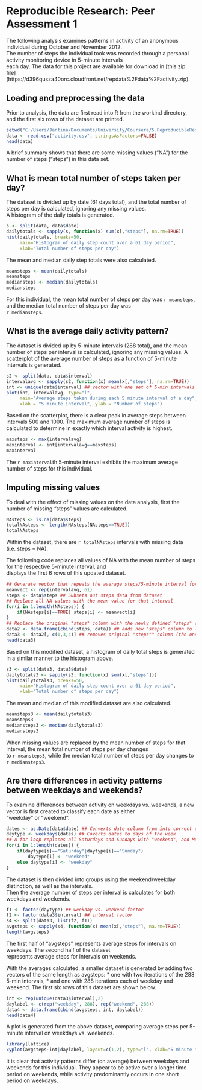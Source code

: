 # Reproducible Research: Peer Assessment 1

The following analysis examines patterns in activity of an anonymous individual during October and November 2012.  
The number of steps the individual took was recorded through a personal activity monitoring device in 5-minute intervals  
each day. The data for this project are available for download in [this zip file] (https://d396qusza40orc.cloudfront.net/repdata%2Fdata%2Factivity.zip).

## Loading and preprocessing the data

Prior to analysis, the data are first read into R from the workind directory, and the first six rows of the dataset are printed.
```r
setwd("C:/Users/Jantina/Documents/University/Coursera/5.ReproducibleResearch")
data <- read.csv("activity.csv", stringsAsFactors=FALSE)
head(data)
```
A brief summary shows that there are some missing values ("NA") for the number of steps ("steps") in this data set.

## What is mean total number of steps taken per day?

The dataset is divided up by date (61 days total), and the total number of steps per day is calculated, ignoring any missing values.  
A histogram of the daily totals is generated.
```r
s <- split(data, data$date)
dailytotals <- sapply(s, function(x) sum(x[,"steps"], na.rm=TRUE))
hist(dailytotals, breaks=50, 
     main="Histogram of daily step count over a 61 day period", 
     xlab="Total number of steps per day")
```
The mean and median daily step totals were also calculated.
```r
meansteps <- mean(dailytotals)
meansteps
mediansteps <- median(dailytotals)
mediansteps
```
For this individual, the mean total number of steps per day was `r meansteps`, and the median total number of steps per day was  
`r mediansteps`.

## What is the average daily activity pattern?

The dataset is divided up by 5-minute intervals (288 total), and the mean number of steps per interval is calculated, ignoring 
any missing values. A scatterplot of the average number of steps as a function of 5-minute intervals is generated.
```r
s2 <- split(data, data$interval)
intervalavg <- sapply(s2, function(x) mean(x[,"steps"], na.rm=TRUE))
int <- unique(data$interval) ## vector with one set of 5-min intervals
plot(int, intervalavg, type="l", 
     main="Average steps taken during each 5 minute interval of a day", 
     xlab = "5 minute interval", ylab = "Number of steps")
```
Based on the scatterplot, there is a clear peak in average steps between intervals 500 and 1000. The maximum average number of 
steps is calculated to determine in exactly which interval activity is highest.
```r
maxsteps <- max(intervalavg)
maxinterval <- int[intervalavg==maxsteps]
maxinterval
```
The `r maxinterval`th 5-minute interval exhibits the maximum average number of steps for this individual. 

## Imputing missing values

To deal with the effect of missing values on the data analysis, first the number of missing "steps" values are calculated.
```r
NAsteps <- is.na(data$steps)
totalNAsteps <- length(NAsteps[NAsteps==TRUE])
totalNAsteps
```
Within the dataset, there are `r totalNAsteps` intervals with missing data (i.e. steps = NA).

The following code replaces all values of NA with the mean number of steps for the respective 5-minute interval, and  
displays the first 6 rows of this updated dataset.
```r
## Generate vector that repeats the average steps/5-minute interval for each of the 61 days in the dataset.
meanvect <- rep(intervalavg, 61)
steps <- data$steps ## Subsets out steps data from dataset
## Replace all NA values with the mean value for that interval
for(i in 1:length(NAsteps)) {
    if(NAsteps[i]==TRUE) steps[i] <- meanvect[i]
} 
## Replace the original "steps" column with the newly defined "steps" vector above
data2 <- data.frame(cbind(steps, data)) ## adds new "steps" column to left of dataframe
data3 <- data2[, c(1,3,4)] ## removes original "steps"" column (the one with NA values)
head(data3)
```
Based on this modified dataset, a histogram of daily total steps is generated in a similar manner to the histogram above.
```r
s3 <- split(data3, data3$date)
dailytotals3 <- sapply(s3, function(x) sum(x[,"steps"]))
hist(dailytotals3, breaks=50, 
     main="Histogram of daily step count over a 61 day period", 
     xlab="Total number of steps per day")
```
The mean and median of this modified dataset are also calculated.
```r
meansteps3 <- mean(dailytotals3)
meansteps3
mediansteps3 <- median(dailytotals3)
mediansteps3
```
When missing values are replaced by the mean number of steps for that interval, the mean total number of steps per day changes  
to `r meansteps3`, while the median total number of steps per day changes to `r mediansteps3`.

## Are there differences in activity patterns between weekdays and weekends?

To examine differences between activity on weekdays vs. weekends, a new vector is first created to classify each date as either  
"weekday" or "weekend".
```r
dates <- as.Date(data$date) ## Converts date column from into correct date format
daytype <- weekdays(dates) ## Coverts dates to days of the week
## A for loop replaces all Saturdays and Sundays with "weekend", and Mondays through Fridays with "weekday"
for(i in 1:length(dates)) {
    if(daytype[i]=="Saturday"|daytype[i]=="Sunday")
        daytype[i] <- "weekend"
    else daytype[i] <- "weekday"
}
```
The dataset is then divided into groups using the weekend/weekday distinction, as well as the intervals.  
Then the average number of steps per interval is calculates for both weekdays and weekends.
```r
f1 <- factor(daytype) ## weekday vs. weekend factor
f2 <- factor(data3$interval) ## interval factor
s4 <- split(data3, list(f2, f1))
avgsteps <- sapply(s4, function(x) mean(x[,"steps"], na.rm=TRUE))
length(avgsteps)
```
The first half of "avgsteps" represents average steps for intervals on weekdays. The second half of the dataset  
represents average steps for intervals on weekends.

With the averages calculated, a smaller dataset is generated by adding two vectors of the same length as avgsteps: 
* one with two iterations of the 288 5-min intervals,
* and one with 288 iterations each of weekday and weekend.
The first six rows of this dataset are shown below.
```r
int <- rep(unique(data3$interval),2)
daylabel <- c(rep("weekday", 288), rep("weekend", 288))
data4 <- data.frame(cbind(avgsteps, int, daylabel))
head(data4)
```
A plot is generated from the above dataset, comparing average steps per 5-minute interval on weekdays vs. weekends.
```r
library(lattice)
xyplot(avgsteps~int|daylabel, layout=c(1,2), type="l", xlab="5 minute interval", ylab="Number of steps")
```
It is clear that activity patterns differ (on average) between weekdays and weekends for this individual. They appear to be 
active over a longer time period on weekends, while activity predominantly occurs in one short period on weekdays.